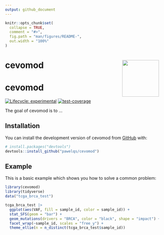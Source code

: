 ```yaml
---
output: github_document
---
```


<!-- README.md is generated from README.Rmd. Please edit that file -->

```r
knitr::opts_chunk$set(
  collapse = TRUE,
  comment = "#>",
  fig.path = "man/figures/README-",
  out.width = "100%"
)
```

# cevomod <img src="man/figures/logo.png" align="right" height="120" />

# cevomod

<!-- badges: start -->
[![Lifecycle: experimental](https://img.shields.io/badge/lifecycle-experimental-orange.svg)](https://lifecycle.r-lib.org/articles/stages.html#experimental)
[![test-coverage](https://github.com/pawelqs/cevomod/actions/workflows/test-coverage.yaml/badge.svg)](https://github.com/pawelqs/cevomod/actions/workflows/test-coverage.yaml)
<!-- badges: end -->

The goal of cevomod is to ...

## Installation

You can install the development version of cevomod from [GitHub](https://github.com/) with:

``` r
# install.packages("devtools")
devtools::install_github("pawelqs/cevomod")
```

## Example

This is a basic example which shows you how to solve a common problem:

```r
library(cevomod)
library(tidyverse)
data("tcga_brca_test")

tcga_brca_test |> 
  ggplot(aes(VAF, fill = sample_id, color = sample_id)) +
  stat_SFS(geom = "bar") +
  geom_mutations(drivers = "BRCA", color = "black", shape = "impact") +
  facet_wrap(~sample_id, scales = "free_y") +
  theme_ellie(n = n_distinct(tcga_brca_test$sample_id))
```
